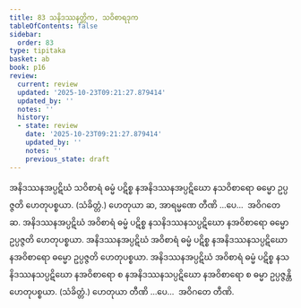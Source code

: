 ```yaml
---
title: 83 သနိဒဿနတ္တိက, သဝိစာရဒုက
tableOfContents: false
sidebar:
  order: 83
type: tipitaka
basket: ab
book: p16
review:
  current: review
  updated: '2025-10-23T09:21:27.879414'
  updated_by: ''
  notes: ''
  history:
  - state: review
    date: '2025-10-23T09:21:27.879414'
    updated_by: ''
    notes: ''
    previous_state: draft
---
```



<ReviewStatus review={frontmatter.review} showDetails={true} />

<HypothesisAnnotation frontmatter={frontmatter} />

<DynamicBreadcrumb />

<Division number="134" book="p16" e="ch" v="40" p="284">

<Paragraph number="322" book="p16">
အနိဒဿနအပ္ပဋိဃံ သဝိစာရံ ဓမ္မံ ပဋိစ္စ နအနိဒဿနအပ္ပဋိဃော နသဝိစာရော ဓမ္မော ဥပ္ပဇ္ဇတိ ဟေတုပစ္စယာ. (သံခိတ္တံ.) ဟေတုယာ ဆ, အာရမ္မဏေ တီဏိ …ပေ…  အဝိဂတေ ဆ.
</Paragraph>

<Paragraph number="323" book="p16">
အနိဒဿနအပ္ပဋိဃံ အဝိစာရံ ဓမ္မံ ပဋိစ္စ နသနိဒဿနသပ္ပဋိဃော နအဝိစာရော ဓမ္မော ဥပ္ပဇ္ဇတိ ဟေတုပစ္စယာ. အနိဒဿနအပ္ပဋိဃံ အဝိစာရံ ဓမ္မံ ပဋိစ္စ နအနိဒဿနသပ္ပဋိဃော နအဝိစာရော ဓမ္မော ဥပ္ပဇ္ဇတိ ဟေတုပစ္စယာ. အနိဒဿနအပ္ပဋိဃံ အဝိစာရံ ဓမ္မံ ပဋိစ္စ နသနိဒဿနသပ္ပဋိဃော နအဝိစာရော စ နအနိဒဿနသပ္ပဋိဃော နအဝိစာရော စ ဓမ္မာ ဥပ္ပဇ္ဇန္တိ ဟေတုပစ္စယာ. (သံခိတ္တံ.) ဟေတုယာ တီဏိ …ပေ…  အဝိဂတေ တီဏိ.
</Paragraph>
</Division>
